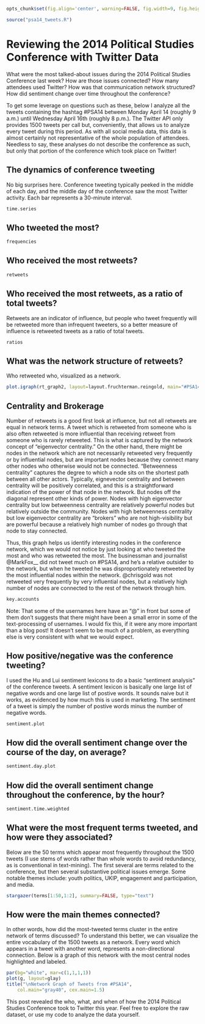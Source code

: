 ```r

opts_chunk$set(fig.align='center', warning=FALSE, fig.width=9, fig.height=7, cache=FALSE, results='hide', echo=FALSE, error=FALSE, comment=FALSE,message=FALSE)
```

```r

source("psa14_tweets.R")

```


# Reviewing the 2014 Political Studies Conference with Twitter Data

What were the most talked-about issues during the 2014 Political Studies Conference last week? How are those issues connected? How many attendees used Twitter? How was that communication network structured? How did sentiment change over time throughout the conference?

To get some leverage on questions such as these, below I analyze all the tweets containing the hashtag #PSA14 between Monday April 14 (roughly 9 a.m.) until Wednesday April 16th (roughly 8 p.m.). The Twitter API only provides 1500 tweets per call but, conveniently, that allows us to analyze every tweet during this period. As with all social media data, this data is almost certainly not representative of the whole population of attendees. Needless to say, these analyses do not describe the conference as such, but only that portion of the conference which took place on Twitter!

## The dynamics of conference tweeting

No big surprises here. Conference tweeting typically peeked in the middle of each day, and the middle day of the conference saw the most Twitter activity. Each bar represents a 30-minute interval.

```r
time.series
```

## Who tweeted the most?
```r
frequencies
```

## Who received the most retweets?

```r
retweets
```

## Who received the most retweets, as a ratio of total tweets?

Retweets are an indicator of influence, but people who tweet frequently will be retweeted more than infrequent tweeters, so a better measure of influence is retweeted tweets as a ratio of total tweets.

```r
ratios
```

## What was the network structure of retweets?

Who retweeted who, visualized as a network.

```r
plot.igraph(rt_graph2, layout=layout.fruchterman.reingold, main="#PSA14 Retweet Network")
```

## Centrality and Brokerage

Number of retweets is a good first look at influence, but not all retweets are equal in network terms. A tweet which is retweeted from someone who is also often retweeted is more influential than receiving retweet from someone who is rarely retweeted. This is what is captured by the network concept of "eigenvector centrality." On the other hand, there might be nodes in the network which are not necessarily retweeted very frequently or by influential nodes, but are important nodes because they connect many other nodes who otherwise would not be connected. "Betweenness centrality" captures the degree to which a node sits on the shortest path between all other actors. Typically, eignevector centrality and between centrality will be positively correlated, and this is a straightforward indication of the power of that node in the network. But nodes off the diagonal represent other kinds of power. Nodes with high eigenvector centrality but low betweenness centrality are relatively powerful nodes but relatively outside the community. Nodes with high betweenness centrality but low eigenvector centrality are "brokers" who are not high-visibility but are powerful because a relatively high number of nodes go through that node to stay connected.

Thus, this graph helps us identify interesting nodes in the conference network, which we would not notice by just looking at who tweeted the most and who was retweeted the most. The businessman and journalist @MarkFox__ did not tweet much on #PSA14, and he's a relative outsider to the network, but when he tweeted he was disproportionately retweeted by the most influential nodes within the network. @chrisgold was not retweeted very frequently by very influential nodes, but a relatively high number of nodes are connected to the rest of the network through him. 

```r
key.accounts
```
Note: That some of the usernames here have an "@" in front but some of them don't suggests that there might have been a small error in some of the text-processing of usernames. I would fix this, if it were any more important than a blog post! It doesn't seem to be much of a problem, as everything else is very consistent with what we would expect.

## How positive/negative was the conference tweeting?

I used the Hu and Lui sentiment lexicons to do a basic "sentiment analysis" of the conference tweets. A sentiment lexicon is basically one large list of negative words and one large list of postive words. It sounds naive but it works, as evidenced by how much this is used in marketing. The sentiment of a tweet is simply the number of postive words minus the number of negative words.

```r
sentiment.plot
```

## How did the overall sentiment change over the course of the day, on average?
```r
sentiment.day.plot
```

## How did the overall sentiment change throughout the conference, by the hour?
```r
sentiment.time.weighted
```

## What were the most frequent terms tweeted, and how were they associated?

Below are the 50 terms which appear most frequently throughout the 1500 tweets (I use stems of words rather than whole words to avoid redundancy, as is conventional in text-mining). The first several are terms related to the conference, but then several substantive political issues emerge. Some notable themes include: youth politics, UKIP, engagement and participation, and media.

```r

stargazer(terms[1:50,1:2], summary=FALSE, type="text")

```

## How were the main themes connected?

In other words, how did the most-tweeted terms cluster in the entire network of terms discussed? To understand this better, we can visualize the entire vocabulary of the 1500 tweets as a network. Every word which appears in a tweet with another word, represents a non-directional connection. Below is a graph of this network with the most central nodes highlighted and labeled.

```r

par(bg="white", mar=c(1,1,1,1))
plot(g, layout=glay)
title("\nNetwork Graph of Tweets from #PSA14",
    col.main="gray40", cex.main=1.5)

```

This post revealed the who, what, and when of how the 2014 Political Studies Conference took to Twitter this year. Feel free to explore the raw dataset, or use my code to analyze the data yourself.
